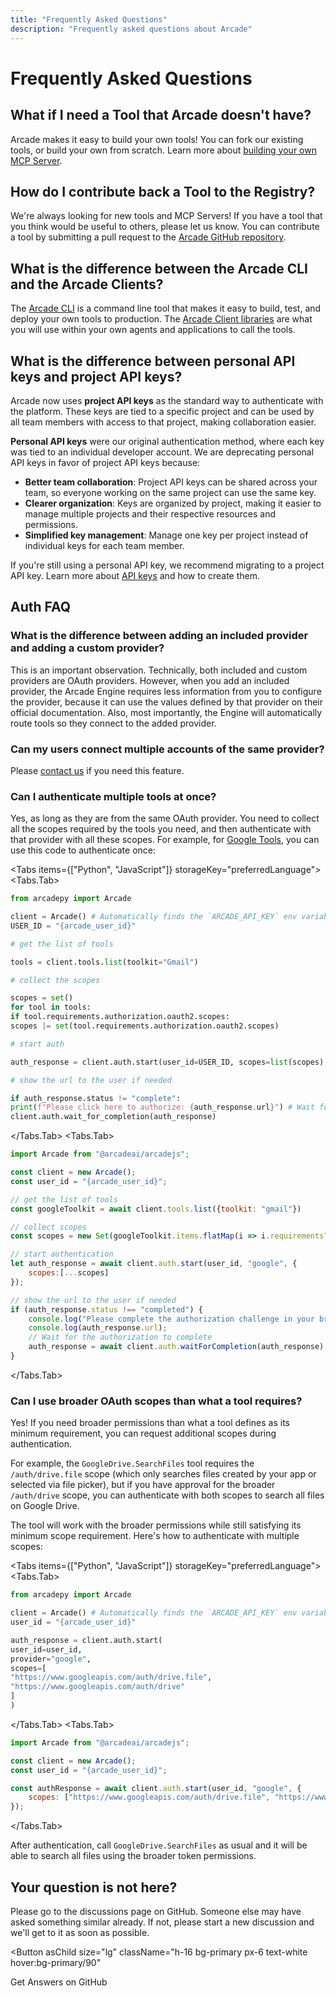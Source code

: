 ```yaml
---
title: "Frequently Asked Questions"
description: "Frequently asked questions about Arcade"
---
```



# Frequently Asked Questions

## What if I need a Tool that Arcade doesn't have?

Arcade makes it easy to build your own tools! You can fork our existing tools, or build your own from scratch. Learn more about [building your own MCP Server](/home/build-tools/create-a-mcp-server).

## How do I contribute back a Tool to the Registry?

We're always looking for new tools and MCP Servers! If you have a tool that you think would be useful to others, please let us know. You can contribute a tool by submitting a pull request to the [Arcade GitHub repository](https://github.com/ArcadeAI/arcade-ai).

## What is the difference between the Arcade CLI and the Arcade Clients?

The [Arcade CLI](/home/arcade-cli) is a command line tool that makes it easy to build, test, and deploy your own tools to production. The [Arcade Client libraries](/home/arcade-clients) are what you will use within your own agents and applications to call the tools.

## What is the difference between personal API keys and project API keys?

Arcade now uses **project API keys** as the standard way to authenticate with the platform. These keys are tied to a specific project and can be used by all team members with access to that project, making collaboration easier.

**Personal API keys** were our original authentication method, where each key was tied to an individual developer account. We are deprecating personal API keys in favor of project API keys because:

- **Better team collaboration**: Project API keys can be shared across your team, so everyone working on the same project can use the same key.
- **Clearer organization**: Keys are organized by project, making it easier to manage multiple projects and their respective resources and permissions.
- **Simplified key management**: Manage one key per project instead of individual keys for each team member.

If you're still using a personal API key, we recommend migrating to a project API key. Learn more about [API keys](/home/api-keys) and how to create them.

## Auth FAQ

### What is the difference between adding an included provider and adding a custom provider?

This is an important observation. Technically, both included and custom providers are OAuth providers. However, when you add an included provider, the Arcade Engine requires less information from you to configure the provider, because it can use the values defined by that provider on their official documentation. Also, most importantly, the Engine will automatically route tools so they connect to the added provider.

### Can my users connect multiple accounts of the same provider?

Please [contact us](mailto:support@arcade.dev) if you need this feature.

### Can I authenticate multiple tools at once?

Yes, as long as they are from the same OAuth provider. You need to collect all
the scopes required by the tools you need, and then authenticate with that
provider with all these scopes. For example, for [Google
Tools](/home/auth-providers/google), you can use this code to authenticate once:

<Tabs items={["Python", "JavaScript"]} storageKey="preferredLanguage">
<Tabs.Tab>
```python
from arcadepy import Arcade

client = Arcade() # Automatically finds the `ARCADE_API_KEY` env variable
USER_ID = "{arcade_user_id}"

# get the list of tools

tools = client.tools.list(toolkit="Gmail")

# collect the scopes

scopes = set()
for tool in tools:
if tool.requirements.authorization.oauth2.scopes:
scopes |= set(tool.requirements.authorization.oauth2.scopes)

# start auth

auth_response = client.auth.start(user_id=USER_ID, scopes=list(scopes), provider="google")

# show the url to the user if needed

if auth_response.status != "complete":
print(f"Please click here to authorize: {auth_response.url}") # Wait for the authorization to complete
client.auth.wait_for_completion(auth_response)

````
</Tabs.Tab>
<Tabs.Tab>
```js
import Arcade from "@arcadeai/arcadejs";

const client = new Arcade();
const user_id = "{arcade_user_id}";

// get the list of tools
const googleToolkit = await client.tools.list({toolkit: "gmail"})

// collect scopes
const scopes = new Set(googleToolkit.items.flatMap(i => i.requirements?.authorization?.oauth2?.scopes ?? []));

// start authentication
let auth_response = await client.auth.start(user_id, "google", {
    scopes:[...scopes]
});

// show the url to the user if needed
if (auth_response.status !== "completed") {
    console.log("Please complete the authorization challenge in your browser:");
    console.log(auth_response.url);
    // Wait for the authorization to complete
    auth_response = await client.auth.waitForCompletion(auth_response);
}
````

</Tabs.Tab>
</Tabs>

### Can I use broader OAuth scopes than what a tool requires?

Yes! If you need broader permissions than what a tool defines as its minimum requirement, you can request additional scopes during authentication.

For example, the `GoogleDrive.SearchFiles` tool requires the `/auth/drive.file` scope (which only searches files created by your app or selected via file picker), but if you have approval for the broader `/auth/drive` scope, you can authenticate with both scopes to search all files on Google Drive.

The tool will work with the broader permissions while still satisfying its minimum scope requirement. Here's how to authenticate with multiple scopes:

<Tabs items={["Python", "JavaScript"]} storageKey="preferredLanguage">
<Tabs.Tab>
```python
from arcadepy import Arcade

client = Arcade() # Automatically finds the `ARCADE_API_KEY` env variable
user_id = "{arcade_user_id}"

auth_response = client.auth.start(
user_id=user_id,
provider="google",
scopes=[
"https://www.googleapis.com/auth/drive.file",
"https://www.googleapis.com/auth/drive"
]
)

````
</Tabs.Tab>
<Tabs.Tab>
```javascript
import Arcade from "@arcadeai/arcadejs";

const client = new Arcade();
const user_id = "{arcade_user_id}";

const authResponse = await client.auth.start(user_id, "google", {
    scopes: ["https://www.googleapis.com/auth/drive.file", "https://www.googleapis.com/auth/drive"]
});
````

</Tabs.Tab>
</Tabs>

After authentication, call `GoogleDrive.SearchFiles` as usual and it will be able to search all files using the broader token permissions.

## Your question is not here?

Please go to the discussions page on GitHub. Someone else may have asked something similar already. If not, please start a new discussion and we'll get to it as soon as possible.

<Button
  asChild
  size="lg"
  className="h-16 bg-primary px-6 text-white hover:bg-primary/90"
>
  <Link href="https://github.com/ArcadeAI/arcade-ai/discussions">
    <MessagesSquare className="h-5 w-5" />
    <span className="pl-1 pb-1">Get Answers on GitHub</span>
  </Link>
</Button>
